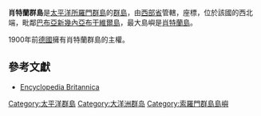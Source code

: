 '''肖特蘭群島'''是[[太平洋|太平洋]][[所羅門群島|所羅門群島]]的[[群島|群島]]，由[[西部省_(所羅門群島)|西部省]]管轄，座標{{Coord|6|55|S|155|53|E}}，位於該國的西北端，毗鄰[[巴布亞新幾內亞|巴布亞新幾內亞]][[布干維爾島|布干維爾島]]，最大島嶼是[[肖特蘭島|肖特蘭島]]。

1900年前[[德國|德國]]擁有肖特蘭群島的主權。

==參考文獻==
* [http://www.britannica.com/eb/article-9067511 Encyclopedia Britannica]

{{Solomons-geo-stub}}
[[Category:太平洋群島|Category:太平洋群島]]
[[Category:大洋洲群岛|Category:大洋洲群岛]]
[[Category:索羅門群島島嶼|Category:索羅門群島島嶼]]
